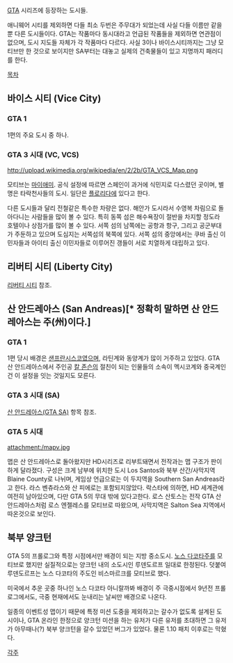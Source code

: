 [[GTA]] 시리즈에 등장하는 도시들.

애니웨어 시티를 제외하면 다들 최소 두번은 주무대가 되었는데 사실 다들 이름만 같을 뿐 다른 도시들이다. GTA는 작품마다 동시대라고 언급된 작품들을 제외하면 연관점이 없으며, 도시 지도들 자체가 각 작품마다 다르다. 사실 3이나 바이스시티까지는 그냥 모티브만 한 것으로 보이지만 SA부터는 대놓고 실제의 건축물들이 있고 지명까지 패러디를 한다.

[[목차]]

== 바이스 시티 (Vice City) ==
=== GTA 1 ===
1편의 주요 도시 중 하나.

=== GTA 3 시대 (VC, VCS) ===
http://upload.wikimedia.org/wikipedia/en/2/2b/GTA_VCS_Map.png

모티브는 [[마이애미]]. 공식 설정에 따르면 스페인이 과거에 식민지로 다스렸던 곳이며, 별명은 타락천사들의 도시. 일단은 [[플로리다]]에 있다고 한다.

다른 도시들과 달리 전철같은 특수한 차량은 없다. 해안가 도시라서 수영복 차림으로 돌아다니는 사람들을 많이 볼 수 있다. 특히 동쪽 섬은 해수욕장이 절반을 차지할 정도라 호텔이나 상점가를 많이 볼 수 있다. 서쪽 섬의 남쪽에는 공항과 항구, 그리고 공군부대가 주둔하고 있으며 도심지는 서쪽섬의 북쪽에 있다. 서쪽 섬의 중앙에서는 쿠바 출신 이민자들과 아이티 출신 이민자들로 이루어진 갱들이 서로 치열하게 대립하고 있다.

== 리버티 시티 (Liberty City) ==
[[리버티 시티]] 참조.

== 산 안드레아스 (San Andreas)[* 정확히 말하면 산 안드레아스는 주(州)이다.] ==
=== GTA 1 ===
1편 당시 배경은 [[샌프란시스코]]였으며, 라틴계와 동양계가 많이 거주하고 있었다. GTA 산 안드레아스에서 주인공 [[칼 존슨]]의 절친이 되는 인물들의 소속이 멕시코계와 중국계인건 이 설정을 잇는 것일지도 모른다.

=== GTA 3 시대 (SA) ===
[[산 안드레아스(GTA SA)]] 항목 참조.

=== GTA 5 시대 ===
attachment:/mapv.jpg

맵은 산 안드레아스로 돌아왔지만 HD시리즈로 리부트돼면서 전작과는 맵 구조가 판이하게 달라졌다. 구성은 크게 남부에 위치한 도시 Los Santos와 북부 산간/사막지역 Blaine County로 나뉘며, 게임상 언급으로는 이 두지역을 Southern San Andreas라고 한다. 라스 벤츄라스와 산 피에로는 포함되지않았다. 락스타에 의하면, HD 세계관에 여전히 남아있으며, 다만 GTA 5의 무대 밖에 있다고한다. 
로스 산토스는 전작 GTA 산안드레아스처럼 로스 엔젤레스를 모티브로 따왔으며, 사막지역은 Salton Sea 지역에서 따온것으로 보인다.

== 북부 양크턴 ==
GTA 5의 프롤로그와 특정 시점에서만 배경이 되는 지방 중소도시. [[노스 다코타]]주를 모티브로 했지만 실질적으로는 양크턴 내의 소도시인 루덴도르프 일대로 한정된다. 덧붙여 루덴도르프는 노스 다코타의 주도인 비스마르크를 모티브로 했다.

미국에서 추운 곳중 하나인 노스 다코타 아니랄까봐 배경이 주 극중시점에서 9년전 프롤로그에서도, 극중 현재에서도 눈내리는 날씨만 배경으로 나온다. 

일종의 이벤트성 맵이기 때문에 특정 미션 도중을 제외하고는 갈수가 없도록 설계된 도시이나, GTA 온라인 한정으로 양크턴 미션을 하는 유저가 다른 유저를 초대하면 그 유저가 아무때나(?) 북부 양크턴을 갈수 있었던 버그가 있었다. 물론 1.10 패치 이후로는 막혔다. 

[[각주]]
